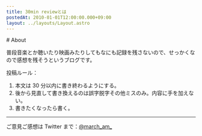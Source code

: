```yaml
---
title: 30min reviewとは
postedAt: 2010-01-01T12:00:00.000+09:00
layout: ../layouts/Layout.astro
---
```



<Main backTo="/">
# About

普段音楽とか聴いたり映画みたりしてもなにも記録を残さないので、せっかくなので感想を残そうというブログです。

投稿ルール：

1. 本文は 30 分以内に書き終わるようにする。
2. 後から見直して書き換えるのは誤字脱字その他ミスのみ。内容に手を加えない。
3. 書きたくなったら書く。

---

ご意見ご感想は Twitter まで：[@march_am\_](https://twitter.com/march%5Fam%5F)

</Main>
